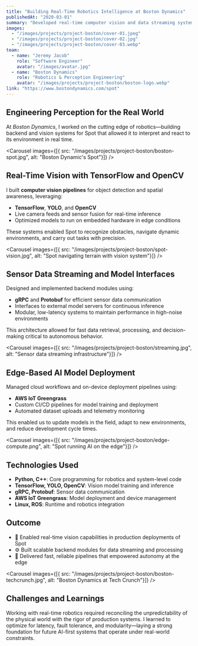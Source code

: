 ```yaml
---
title: "Building Real-Time Robotics Intelligence at Boston Dynamics"
publishedAt: "2020-03-01"
summary: "Developed real-time computer vision and data streaming systems at Boston Dynamics to enable autonomous behavior in robotics platforms like Spot. Delivered scalable AI pipelines and backend services for mission-critical perception tasks."
images:
  - "/images/projects/project-boston/cover-01.jpeg"
  - "/images/projects/project-boston/cover-02.jpg"
  - "/images/projects/project-boston/cover-03.webp"
team:
  - name: "Jeremy Jacob"
    role: "Software Engineer"
    avatar: "/images/avatar.jpg"
  - name: "Boston Dynamics"
    role: "Robotics & Perception Engineering"
    avatar: "/images/projects/project-boston/boston-logo.webp"
link: "https://www.bostondynamics.com/spot"
---
```


## Engineering Perception for the Real World

At *Boston Dynamics*, I worked on the cutting edge of robotics—building backend and vision systems for Spot that allowed it to interpret and react to its environment in real time.

<Carousel
  images={[{ src: "/images/projects/project-boston/boston-spot.jpg", alt: "Boston Dynamic's Spot"}]}
/>

## Real-Time Vision with TensorFlow and OpenCV

I built **computer vision pipelines** for object detection and spatial awareness, leveraging:
- **TensorFlow**, **YOLO**, and **OpenCV**
- Live camera feeds and sensor fusion for real-time inference
- Optimized models to run on embedded hardware in edge conditions

These systems enabled Spot to recognize obstacles, navigate dynamic environments, and carry out tasks with precision.

<Carousel
  images={[{ src: "/images/projects/project-boston/spot-vision.jpg", alt: "Spot navigating terrain with vision system"}]}
/>

## Sensor Data Streaming and Model Interfaces

Designed and implemented backend modules using:
- **gRPC** and **Protobuf** for efficient sensor data communication
- Interfaces to external model servers for continuous inference
- Modular, low-latency systems to maintain performance in high-noise environments

This architecture allowed for fast data retrieval, processing, and decision-making critical to autonomous behavior.

<Carousel
  images={[{ src: "/images/projects/project-boston/streaming.jpg", alt: "Sensor data streaming infrastructure"}]}
/>

## Edge-Based AI Model Deployment

Managed cloud workflows and on-device deployment pipelines using:
- **AWS IoT Greengrass**
- Custom CI/CD pipelines for model training and deployment
- Automated dataset uploads and telemetry monitoring

This enabled us to update models in the field, adapt to new environments, and reduce development cycle times.

<Carousel
  images={[{ src: "/images/projects/project-boston/edge-compute.png", alt: "Spot running AI on the edge"}]}
/>

## Technologies Used

- **Python, C++**: Core programming for robotics and system-level code
- **TensorFlow, YOLO, OpenCV**: Vision model training and inference
- **gRPC, Protobuf**: Sensor data communication
- **AWS IoT Greengrass**: Model deployment and device management
- **Linux, ROS**: Runtime and robotics integration

## Outcome

- 🤖 Enabled real-time vision capabilities in production deployments of Spot
- ⚙️ Built scalable backend modules for data streaming and processing
- 🚀 Delivered fast, reliable pipelines that empowered autonomy at the edge

<Carousel
  images={[{ src: "/images/projects/project-boston/boston-techcrunch.jpg", alt: "Boston Dynamics at Tech Crunch"}]}
/>

## Challenges and Learnings

Working with real-time robotics required reconciling the unpredictability of the physical world with the rigor of production systems. I learned to optimize for latency, fault tolerance, and modularity—laying a strong foundation for future AI-first systems that operate under real-world constraints.